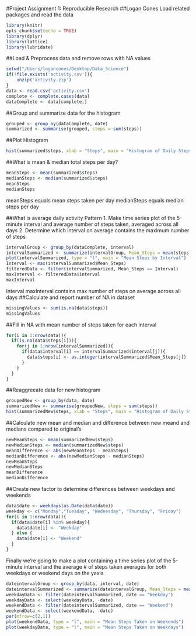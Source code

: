#Project Assignment 1: Reproducible Research
##Logan Cones
Load related packages and read the data
```r
library(knitr)
opts_chunk$set(echo = TRUE)
library(dplyr)
library(lattice)
library(lubridate)
```
##Load & Preprocess data and remove rows with NA values
```r
setwd("/Users/logancones/Desktop/Data_Science")
if(!file.exists('activity.csv')){
    unzip('activity.zip')
}
data <- read.csv('activity.csv')
complete <- complete.cases(data)
dataComplete <- data[complete,]
```
##Group and summarize data for the histogram
```r
grouped <- group_by(dataComplete, date)
summarized <- summarise(grouped, steps = sum(steps))
```
##Plot Histogram
```r
hist(summarized$steps, xlab = "Steps", main = "Histogram of Daily Steps Taken")
```

##What is mean & median total steps per day?

```r
meanSteps <- mean(summarized$steps)
medianSteps <- median(summarized$steps)
meanSteps
medianSteps
```

meanSteps equals mean steps taken per day medianSteps equals median steps per day

##What is average daily activity Pattern
1. Make time series plot of the 5-minute interval and average number of steps taken, averaged across all days
2. Determine which interval on average contains the maximum number of steps
```r
intervalGroup <- group_by(dataComplete, interval)
intervalSummarized <- summarize(intervalGroup, Mean_Steps = mean(steps))
plot(intervalSummarized, type = "l", main = "Mean Steps by Interval")
Interval <- max(intervalSummarized$Mean_Steps)
filteredData <- filter(intervalSummarized, Mean_Steps == Interval)
maxInterval <- filteredData$interval
maxInterval
```
Interval maxInterval contains max number of steps on average across all days 
##Calculate and report number of NA in dataset
```r
missingValues <- sum(is.na(data$steps))
missingValues
```
##Fill in NA with mean number of steps taken for each interval
```r
for(i in 1:nrow(data)){
  if(is.na(data$steps[i])){
    for(j in 1:nrow(intervalSummarized)){
      if(data$interval[i] == intervalSummarized$interval[j]){
        data$steps[i] <- as.integer(intervalSummarized$Mean_Steps[j])
      }
    }
  }
}
```
##Reaggreeate data for new histogram
```r
groupedNew <- group_by(data, date)
summarizedNew <- summarise(groupedNew, steps = sum(steps))
hist(summarizedNew$steps, xlab = "Steps", main = "Histogram of Daily Steps Taken")
```
##Calculate new mean and median and difference between new meand and medians compared to original's
```r
newMeanSteps <- mean(summarizedNew$steps)
newMedianSteps <- median(summarizedNew$steps)
meanDifference <- abs(newMeanSteps - meanSteps)
medianDifference <- abs(newMedianSteps - medianSteps)
newMeanSteps
newMedianSteps
meanDifference
medianDifference
```
##Create new factor to determine differences between weekdays and weekends
```r
data$date <- weekdays(as.Date(data$date))
weekday <- c("Monday","Tuesday", "Wednesday", "Thursday", "Friday")
for(i in 1:nrow(data)){
  if(data$date[i] %in% weekday){
    data$date[i] <- "Weekday"
  } else {
    data$date[i] <- "Weekend"
  }
}
```
Finally we're going to make a plot containing a time series plot of the 5-minute interval and the average # of steps taken averages for both weekdays or weekend days on the yaxis
```r
dateintervalGroup <- group_by(data, interval, date)
dateintervalSummarized <- summarize(dateintervalGroup, Mean_Steps = mean(steps))
weekdayData <- filter(dateintervalSummarized, date == "Weekday")
weekdayData <- select(weekdayData, -date)
weekendData <- filter(dateintervalSummarized, date == "Weekend")
weekendData <- select(weekendData, -date)
par(mfrow=c(2,1))
plot(weekendData, type = "l", main = "Mean Steps Taken on Weekends")
plot(weekdayData, type = "l", main = "Mean Steps Taken on Weekdays")
```

